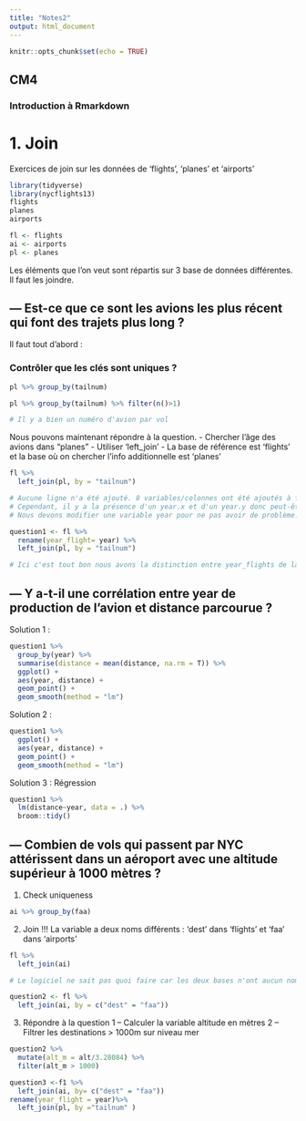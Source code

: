 ```yaml
---
title: "Notes2"
output: html_document
---
```


```r
knitr::opts_chunk$set(echo = TRUE)
```

## CM4
### Introduction à Rmarkdown

# 1. Join

Exercices de join sur les données de 'flights', 'planes' et 'airports'
```r
library(tidyverse)
library(nycflights13)
flights
planes
airports

fl <- flights
ai <- airports
pl <- planes
```

Les éléments que l'on veut sont répartis sur 3 base de données différentes.
Il faut les joindre.

## --- Est-ce que ce sont les avions les plus récent qui font des trajets plus long ?
Il faut tout d'abord : 

### Contrôler que les clés sont uniques ? 

```r
pl %>% group_by(tailnum) 
```

```r
pl %>% group_by(tailnum) %>% filter(n()>1)

# Il y a bien un numéro d'avion par vol
```

Nous pouvons maintenant répondre à la question.
- Chercher l'âge des avions dans "planes"
- Utiliser 'left_join'
- La base de référence est 'flights' et la base où on chercher l'info additionnelle est 'planes'
```r
fl %>% 
  left_join(pl, by = "tailnum")

# Aucune ligne n'a été ajouté. 8 variables/colonnes ont été ajoutés à fl.
# Cependant, il y a la présence d'un year.x et d'un year.y donc peut-être qu'il y a des erreurs...
# Nous devons modifier une variable year pour ne pas avoir de problème.
```

```r
question1 <- fl %>% 
  rename(year_flight= year) %>% 
  left_join(pl, by = "tailnum")

# Ici c'est tout bon nous avons la distinction entre year_flights de la base 'fl' et year de la base 'pl'.
```

## --- Y a-t-il une corrélation entre year de production de l'avion et distance parcourue ? 

Solution 1 :
```r
question1 %>% 
  group_by(year) %>% 
  summarise(distance = mean(distance, na.rm = T)) %>% 
  ggplot() +
  aes(year, distance) +
  geom_point() +
  geom_smooth(method = "lm")
```

Solution 2 : 
```r
question1 %>% 
  ggplot() +
  aes(year, distance) +
  geom_point() +
  geom_smooth(method = "lm")
```

Solution 3 : Régression
```r
question1 %>% 
  lm(distance~year, data = .) %>% 
  broom::tidy()
```

## --- Combien de vols qui passent par NYC attérissent dans un aéroport avec une altitude supérieur à 1000 mètres ? 

1. Check uniqueness
```r
ai %>% group_by(faa)
```

2. Join
!!! La variable a deux noms différents : 'dest' dans 'flights' et 'faa' dans 'airports'
```r
fl %>% 
  left_join(ai)

# Le logiciel ne sait pas quoi faire car les deux bases n'ont aucun noms de variables en commun.
```

```r
question2 <- fl %>% 
  left_join(ai, by = c("dest" = "faa"))
```

3. Répondre à la question
1 -- Calculer la variable altitude en mètres
2 -- Filtrer les destinations > 1000m sur niveau mer
```r
question2 %>% 
  mutate(alt_m = alt/3.28084) %>% 
  filter(alt_m > 1000)
```


```r
question3 <-f1 %>%
  left_join(ai, by= c("dest" = "faa"))
rename(year_flight = year)%>%
  left_join(pl, by ="tailnum" )
```

